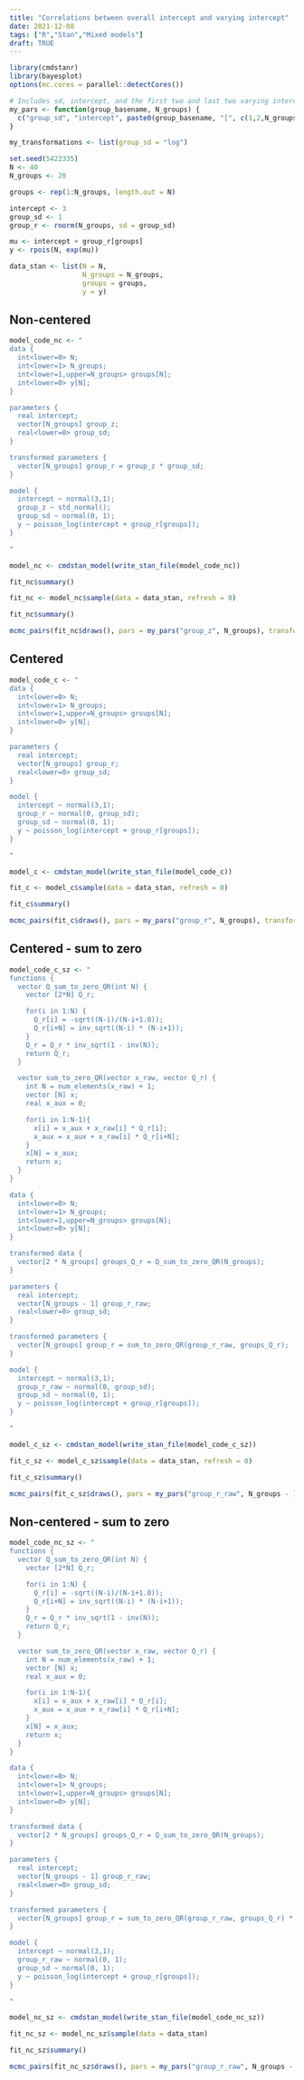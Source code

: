 ```yaml
---
title: "Correlations between overall intercept and varying intercept"
date: 2021-12-08
tags: ["R","Stan","Mixed models"]
draft: TRUE
---
```




```r
library(cmdstanr)
library(bayesplot)
options(mc.cores = parallel::detectCores())

# Includes sd, intercept, and the first two and last two varying intercepts
my_pars <- function(group_basename, N_groups) {
  c("group_sd", "intercept", paste0(group_basename, "[", c(1,2,N_groups - 1, N_groups), "]"))
}

my_transformations <- list(group_sd = "log")
```

```r
set.seed(5422335)
N <- 40
N_groups <- 20

groups <- rep(1:N_groups, length.out = N)

intercept <- 3 
group_sd <- 1
group_r <- rnorm(N_groups, sd = group_sd)

mu <- intercept + group_r[groups]
y <- rpois(N, exp(mu))

data_stan <- list(N = N,
                  N_groups = N_groups,
                  groups = groups,
                  y = y)
```

## Non-centered

```r
model_code_nc <- "
data {
  int<lower=0> N;
  int<lower=1> N_groups;
  int<lower=1,upper=N_groups> groups[N];
  int<lower=0> y[N];
}

parameters {
  real intercept;
  vector[N_groups] group_z; 
  real<lower=0> group_sd;
}

transformed parameters {
  vector[N_groups] group_r = group_z * group_sd;
}

model {
  intercept ~ normal(3,1);
  group_z ~ std_normal();
  group_sd ~ normal(0, 1);
  y ~ poisson_log(intercept + group_r[groups]);
}

"

model_nc <- cmdstan_model(write_stan_file(model_code_nc))
```
```r
fit_nc$summary()
```


```r
fit_nc <- model_nc$sample(data = data_stan, refresh = 0)
```

```r
fit_nc$summary()
```

```r
mcmc_pairs(fit_nc$draws(), pars = my_pars("group_z", N_groups), transformations = my_transformations, np = nuts_params(fit_nc))
```

## Centered



```r
model_code_c <- "
data {
  int<lower=0> N;
  int<lower=1> N_groups;
  int<lower=1,upper=N_groups> groups[N];
  int<lower=0> y[N];
}

parameters {
  real intercept;
  vector[N_groups] group_r; 
  real<lower=0> group_sd;
}

model {
  intercept ~ normal(3,1);
  group_r ~ normal(0, group_sd);
  group_sd ~ normal(0, 1);
  y ~ poisson_log(intercept + group_r[groups]);
}

"

model_c <- cmdstan_model(write_stan_file(model_code_c))
```
```r
fit_c <- model_c$sample(data = data_stan, refresh = 0)
```
```r
fit_c$summary()
```

```r
mcmc_pairs(fit_c$draws(), pars = my_pars("group_r", N_groups), transformations = my_transformations, np = nuts_params(fit_c))
```

## Centered - sum to zero

```r
model_code_c_sz <- "
functions {
  vector Q_sum_to_zero_QR(int N) {
    vector [2*N] Q_r;

    for(i in 1:N) {
      Q_r[i] = -sqrt((N-i)/(N-i+1.0));
      Q_r[i+N] = inv_sqrt((N-i) * (N-i+1));
    }
    Q_r = Q_r * inv_sqrt(1 - inv(N));
    return Q_r;
  }

  vector sum_to_zero_QR(vector x_raw, vector Q_r) {
    int N = num_elements(x_raw) + 1;
    vector [N] x;
    real x_aux = 0;

    for(i in 1:N-1){
      x[i] = x_aux + x_raw[i] * Q_r[i];
      x_aux = x_aux + x_raw[i] * Q_r[i+N];
    }
    x[N] = x_aux;
    return x;
  }
}

data {
  int<lower=0> N;
  int<lower=1> N_groups;
  int<lower=1,upper=N_groups> groups[N];
  int<lower=0> y[N];
}

transformed data {
  vector[2 * N_groups] groups_Q_r = Q_sum_to_zero_QR(N_groups);
}

parameters {
  real intercept;
  vector[N_groups - 1] group_r_raw; 
  real<lower=0> group_sd;
}

transformed parameters {
  vector[N_groups] group_r = sum_to_zero_QR(group_r_raw, groups_Q_r);
}

model {
  intercept ~ normal(3,1);
  group_r_raw ~ normal(0, group_sd);
  group_sd ~ normal(0, 1);
  y ~ poisson_log(intercept + group_r[groups]);
}

"

model_c_sz <- cmdstan_model(write_stan_file(model_code_c_sz))
```
```r
fit_c_sz <- model_c_sz$sample(data = data_stan, refresh = 0)
```
```r
fit_c_sz$summary()
```

```r
mcmc_pairs(fit_c_sz$draws(), pars = my_pars("group_r_raw", N_groups - 1), transformations = my_transformations, np = nuts_params(fit_c_sz))
```

## Non-centered - sum to zero

```r
model_code_nc_sz <- "
functions {
  vector Q_sum_to_zero_QR(int N) {
    vector [2*N] Q_r;

    for(i in 1:N) {
      Q_r[i] = -sqrt((N-i)/(N-i+1.0));
      Q_r[i+N] = inv_sqrt((N-i) * (N-i+1));
    }
    Q_r = Q_r * inv_sqrt(1 - inv(N));
    return Q_r;
  }

  vector sum_to_zero_QR(vector x_raw, vector Q_r) {
    int N = num_elements(x_raw) + 1;
    vector [N] x;
    real x_aux = 0;

    for(i in 1:N-1){
      x[i] = x_aux + x_raw[i] * Q_r[i];
      x_aux = x_aux + x_raw[i] * Q_r[i+N];
    }
    x[N] = x_aux;
    return x;
  }
}

data {
  int<lower=0> N;
  int<lower=1> N_groups;
  int<lower=1,upper=N_groups> groups[N];
  int<lower=0> y[N];
}

transformed data {
  vector[2 * N_groups] groups_Q_r = Q_sum_to_zero_QR(N_groups);
}

parameters {
  real intercept;
  vector[N_groups - 1] group_r_raw; 
  real<lower=0> group_sd;
}

transformed parameters {
  vector[N_groups] group_r = sum_to_zero_QR(group_r_raw, groups_Q_r) * group_sd;
}

model {
  intercept ~ normal(3,1);
  group_r_raw ~ normal(0, 1);
  group_sd ~ normal(0, 1);
  y ~ poisson_log(intercept + group_r[groups]);
}

"

model_nc_sz <- cmdstan_model(write_stan_file(model_code_nc_sz))
```
```r
fit_nc_sz <- model_nc_sz$sample(data = data_stan)
```
```r
fit_nc_sz$summary()
```

```r
mcmc_pairs(fit_nc_sz$draws(), pars = my_pars("group_r_raw", N_groups - 1), transformations = my_transformations, np = nuts_params(fit_nc_sz))
```



